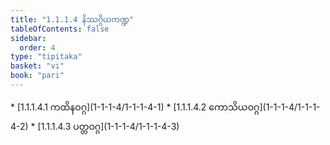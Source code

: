 ```yaml
---
title: "1.1.1.4 နိဿဂ္ဂိယကဏ္ဍ"
tableOfContents: false
sidebar:
  order: 4
type: "tipitaka"
basket: "vi"
book: "pari"
---
```



<DynamicBreadcrumb />



<TableOfContents book="pari" section="1.1.1.4">
* [1.1.1.4.1 ကထိနဝဂ္ဂ](1-1-1-4/1-1-1-4-1)
* [1.1.1.4.2 ကောသိယဝဂ္ဂ](1-1-1-4/1-1-1-4-2)
* [1.1.1.4.3 ပတ္တဝဂ္ဂ](1-1-1-4/1-1-1-4-3)
</TableOfContents>
